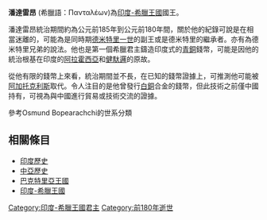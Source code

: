 
'''潘達雷昂''' (希臘語：Πανταλέων)為[[印度-希臘王國|印度-希臘王國]]國王。

潘達雷昂統治期間約為公元前185年到公元前180年間，關於他的紀錄可說是在相當迷離的，可能為是同時期[[德米特里一世_(巴克特里亞)|德米特里一世]]的副王或是德米特里的繼承者。亦有為德米特里兄弟的說法。他也是第一個希臘君主鑄造印度式的[[青銅|青銅]]錢幣，可能是因他的統治根基在印度的[[阿拉霍西亞|阿拉霍西亞]]和[[健馱邏|健馱邏]]的原故。

從他有限的錢幣上來看，統治期間並不長，在已知的錢幣證據上，可推測他可能被[[阿加托克利斯_(巴克特里亞)|阿加托克利斯]]取代。令人注目的是他曾發行[[白銅|白銅]]合金的錢幣，但此技術之前僅中國持有，可視為與中國進行貿易或技術交流的證據。

參考Osmund Bopearachchi的世系分類

==相關條目==
*[[印度歷史|印度歷史]]
*[[中亞歷史|中亞歷史]]
*[[希臘-巴克特里亞王國|巴克特里亞王國]]
*[[印度-希臘王國|印度-希臘王國]]

{{start box}}
{{s-before|[[歐西德莫斯二世|歐西德莫斯二世]]}}
{{s-title|[[希臘-巴克特里亞王國|巴克特里亞國王]] <br>約前185年－約前180年}}
{{s-after|[[阿加托克利斯_(巴克特里亞)|阿加托克利斯]]}}
{{end box}}

{{希臘化時代統治者}}
[[Category:印度-希臘王國君主|Category:印度-希臘王國君主]]
[[Category:前180年逝世|Category:前180年逝世]]